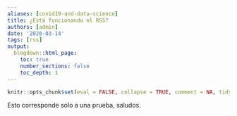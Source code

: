 ```yaml
---
aliases: [covid19-and-data-science]
title: ¿Está funcionando el RSS?
authors: [admin]
date: '2020-03-14'
tags: [rss]
output:
  blogdown::html_page:
    toc: true
    number_sections: false
    toc_depth: 1
---
```


```r
knitr::opts_chunk$set(eval = FALSE, collapse = TRUE, comment = NA, tidy = FALSE)
```

Esto corresponde solo a una prueba, saludos. 
